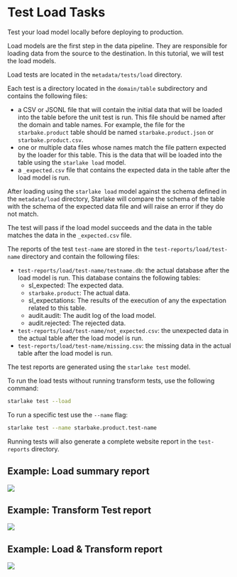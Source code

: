 # Test Load Tasks

Test your load model locally before deploying to production.

Load models are the first step in the data pipeline.
They are responsible for loading data from the source to the destination.
In this tutorial, we will test the load models.

Load tests are located in the `metadata/tests/load` directory.

Each test is a directory located in the `domain/table` subdirectory and contains the following files:
- a CSV or JSONL file that will contain the initial data that will be loaded into the table before the unit test is run.
This file should be named after the domain and table names. For example, the file for the `starbake.product` table should be named `starbake.product.json` or `starbake.product.csv`.
- one or multiple data files whose names match the file pattern expected by the loader for this table. This is the data that will be loaded into the table using the `starlake load` model.
- a `_expected.csv` file that contains the expected data in the table after the load model is run.

After loading using the `starlake load` model against the schema defined in the `metadata/load` directory,
Starlake will compare the schema of the table with the schema of the expected data file and will raise an error if they do not match.

The test will pass if the load model succeeds and the data in the table matches the data in the `_expected.csv` file.

The reports of the test `test-name` are stored in the `test-reports/load/test-name` directory and contain the following files:
- `test-reports/load/test-name/testname.db`: the actual database after the load model is run. This database contains the following tables:
    - sl_expected: The expected data.
    - `starbake.product`: The actual data.
    - sl_expectations: The results of the execution of any the expectation related to this table.
    - audit.audit: The audit log of the load model.
    - audit.rejected: The rejected data.
- `test-reports/load/test-name/not_expected.csv`: the unexpected data in the actual table after the load model is run.
- `test-reports/load/test-name/missing.csv`: the missing data in the actual table after the load model is run.

The test reports are generated using the `starlake test` model.

To run the load tests without running transform tests, use the following command:
```bash
starlake test --load
```

To run a specific test use the `--name` flag:
```bash
starlake test --name starbake.product.test-name
```


Running tests will also generate a complete website report in the `test-reports` directory.


## Example: Load  summary report

![](/img/tests/load-summary.png)

## Example: Transform Test report

![](/img/tests/transform.png)

## Example: Load & Transform report

![](/img/tests/report.png)





